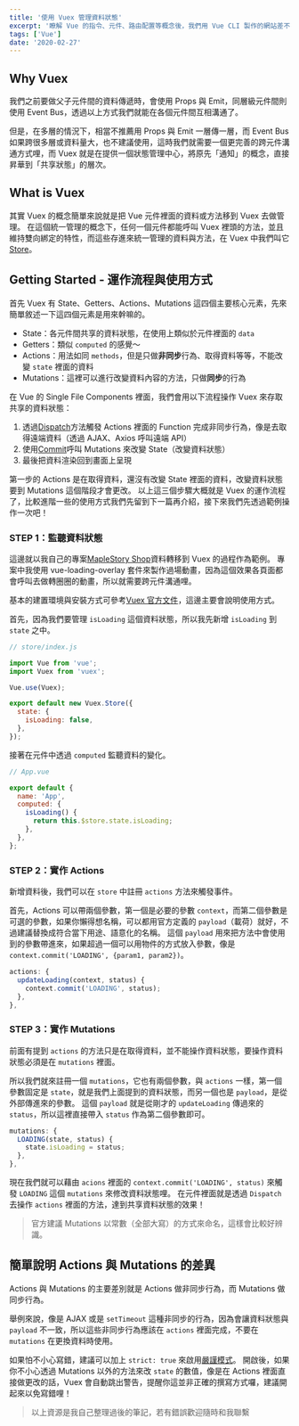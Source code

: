 ```yaml
---
title: '使用 Vuex 管理資料狀態'
excerpt: '瞭解 Vue 的指令、元件、路由配置等概念後，我們用 Vue CLI 製作的網站差不多告一段落了！然而 Vue 生態圈還有一個必備技能是 Vuex，我們現在就來把 Vuex 也加入專案，讓我們的資料狀態可以跨元件同步。'
tags: ['Vue']
date: '2020-02-27'
---
```


## Why Vuex

我們之前要做父子元件間的資料傳遞時，會使用 Props 與 Emit，同層級元件間則使用 Event Bus，透過以上方式我們就能在各個元件間互相溝通了。

但是，在多層的情況下，相當不推薦用 Props 與 Emit 一層傳一層，而 Event Bus 如果跨很多層或資料量大，也不建議使用，這時我們就需要一個更完善的跨元件溝通方式哩，而 Vuex 就是在提供一個狀態管理中心，將原先「通知」的概念，直接昇華到「共享狀態」的層次。

## What is Vuex

其實 Vuex 的概念簡單來說就是把 Vue 元件裡面的資料或方法移到 Vuex 去做管理。
在這個統一管理的概念下，任何一個元件都能呼叫 Vuex 裡頭的方法，並且維持雙向綁定的特性，而這些存進來統一管理的資料與方法，在 Vuex 中我們叫它[Store](https://vuex.vuejs.org/zh/api/#vuex-store)。

## Getting Started - 運作流程與使用方式

首先 Vuex 有 State、Getters、Actions、Mutations 這四個主要核心元素，先來簡單敘述一下這四個元素是用來幹嘛的。

- State：各元件間共享的資料狀態，在使用上類似於元件裡面的 `data`
- Getters：類似 `computed` 的感覺～
- Actions：用法如同 `methods`，但是只做**非同步**行為、取得資料等等，不能改變 `state` 裡面的資料
- Mutations：這裡可以進行改變資料內容的方法，只做**同步**的行為

在 Vue 的 Single File Components 裡面，我們會用以下流程操作 Vuex 來存取共享的資料狀態：

1. 透過[Dispatch](https://vuex.vuejs.org/zh/api/#dispatch)方法觸發 Actions 裡面的 Function 完成非同步行為，像是去取得遠端資料（透過 AJAX、Axios 呼叫遠端 API）
2. 使用[Commit](https://vuex.vuejs.org/zh/api/#commit)呼叫 Mutations 來改變 State（改變資料狀態）
3. 最後把資料渲染回到畫面上呈現

第一步的 Actions 是在取得資料，還沒有改變 State 裡面的資料，改變資料狀態要到 Mutations 這個階段才會更改。
以上這三個步驟大概就是 Vuex 的運作流程了，比較進階一些的使用方式我們先留到下一篇再介紹，接下來我們先透過範例操作一次吧！

### STEP 1：監聽資料狀態

這邊就以我自己的專案[MapleStory Shop](https://sealman234.github.io/MapleStoryShopV4/#/index)資料轉移到 Vuex 的過程作為範例。
專案中我使用 vue-loading-overlay 套件來製作過場動畫，因為這個效果各頁面都會呼叫去做轉圈圈的動畫，所以就需要跨元件溝通哩。

基本的建置環境與安裝方式可參考[Vuex 官方文件](https://vuex.vuejs.org/zh/installation.html)，這邊主要會說明使用方式。

首先，因為我們要管理 `isLoading` 這個資料狀態，所以我先新增 `isLoading` 到 `state` 之中。

```javascript
// store/index.js

import Vue from 'vue';
import Vuex from 'vuex';

Vue.use(Vuex);

export default new Vuex.Store({
  state: {
    isLoading: false,
  },
});
```

接著在元件中透過 `computed` 監聽資料的變化。

```javascript
// App.vue

export default {
  name: 'App',
  computed: {
    isLoading() {
      return this.$store.state.isLoading;
    },
  },
};
```

### STEP 2：實作 Actions

新增資料後，我們可以在 `store` 中註冊 `actions` 方法來觸發事件。

首先，Actions 可以帶兩個參數，第一個是必要的參數 `context`，而第二個參數是可選的參數，如果你懶得想名稱，可以都用官方定義的 `payload`（載荷）就好，不過建議替換成符合當下用途、語意化的名稱。
這個 `payload` 用來把方法中會使用到的參數帶進來，如果超過一個可以用物件的方式放入參數，像是 `context.commit('LOADING', {param1, param2})`。

```javascript
actions: {
  updateLoading(context, status) {
    context.commit('LOADING', status);
  },
},
```

### STEP 3：實作 Mutations

前面有提到 `actions` 的方法只是在取得資料，並不能操作資料狀態，要操作資料狀態必須是在 `mutations` 裡面。

所以我們就來註冊一個 `mutations`，它也有兩個參數，與 `actions` 一樣，第一個參數固定是 `state`，就是我們上面提到的資料狀態，而另一個也是 `payload`，是從外部傳進來的參數。
這個 `payload` 就是從剛才的 `updateLoading` 傳過來的 `status`，所以這裡直接帶入 `status` 作為第二個參數即可。

```javascript
mutations: {
  LOADING(state, status) {
    state.isLoading = status;
  },
},
```

現在我們就可以藉由 `acions` 裡面的 `context.commit('LOADING', status)` 來觸發 `LOADING` 這個 `mutations` 來修改資料狀態哩。
在元件裡面就是透過 `Dispatch` 去操作 `actions` 裡面的方法，達到共享資料狀態的效果！

> 官方建議 Mutations 以常數（全部大寫）的方式來命名，這樣會比較好辨識。

## 簡單說明 Actions 與 Mutations 的差異

Actions 與 Mutations 的主要差別就是 Actions 做非同步行為，而 Mutations 做同步行為。

舉例來說，像是 AJAX 或是 `setTimeout` 這種非同步的行為，因為會讓資料狀態與 `payload` 不一致，所以這些非同步行為應該在 `actions` 裡面完成，不要在 `mutations` 在更換資料時使用。

如果怕不小心寫錯，建議可以加上 `strict: true` 來啟用[嚴謹模式](https://vuex.vuejs.org/zh/api/#strict)。
開啟後，如果你不小心透過 Mutations 以外的方法來改 `state` 的數值，像是在 Actions 裡面直接做更改的話，Vuex 會自動跳出警告，提醒你這並非正確的撰寫方式囉，建議開起來以免寫錯哩！

> 以上資源是我自己整理過後的筆記，若有錯誤歡迎隨時和我聯繫

